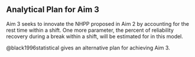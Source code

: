 Analytical Plan for Aim 3
-------------------------

Aim 3 seeks to innovate the NHPP proposed in Aim 2 by accounting for the rest time within a shift. One more parameter, the percent of reliability recovery during a break within a shift, will be estimated for in this model.

@black1996statistical gives an alternative plan for achieving Aim 3.